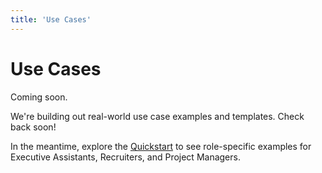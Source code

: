 ```yaml
---
title: 'Use Cases'
---
```


# Use Cases

Coming soon.

We're building out real-world use case examples and templates. Check back soon!

In the meantime, explore the [Quickstart](/quickstart) to see role-specific examples for Executive Assistants, Recruiters, and Project Managers.